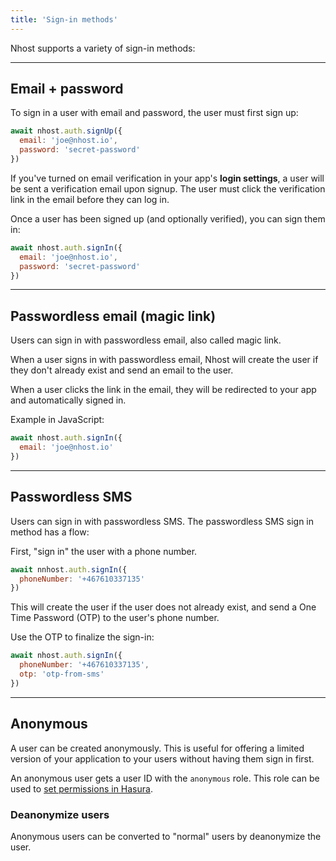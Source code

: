 ```yaml
---
title: 'Sign-in methods'
---
```


Nhost supports a variety of sign-in methods:

---

## Email + password

To sign in a user with email and password, the user must first sign up:

```js
await nhost.auth.signUp({
  email: 'joe@nhost.io',
  password: 'secret-password'
})
```

If you've turned on email verification in your app's **login settings**, a user will be sent a verification email upon signup. The user must click the verification link in the email before they can log in.

Once a user has been signed up (and optionally verified), you can sign them in:

```js
await nhost.auth.signIn({
  email: 'joe@nhost.io',
  password: 'secret-password'
})
```

---

## Passwordless email (magic link)

Users can sign in with passwordless email, also called magic link.

When a user signs in with passwordless email, Nhost will create the user if they don't already exist and send an email to the user.

When a user clicks the link in the email, they will be redirected to your app and automatically signed in.

Example in JavaScript:

```js
await nhost.auth.signIn({
  email: 'joe@nhost.io'
})
```

---

## Passwordless SMS

Users can sign in with passwordless SMS. The passwordless SMS sign in method has a flow:

First, "sign in" the user with a phone number.

```js
await nnhost.auth.signIn({
  phoneNumber: '+467610337135'
})
```

This will create the user if the user does not already exist, and send a One Time Password (OTP) to the user's
phone number.

Use the OTP to finalize the sign-in:

```js
await nhost.auth.signIn({
  phoneNumber: '+467610337135',
  otp: 'otp-from-sms'
})
```

---

## Anonymous

A user can be created anonymously. This is useful for offering a limited version of your application to your users without having them sign in first.

An anonymous user gets a user ID with the `anonymous` role. This role can be used to [set permissions in Hasura](/platform/database/permissions).

### Deanonymize users

Anonymous users can be converted to "normal" users by deanonymize the user.
